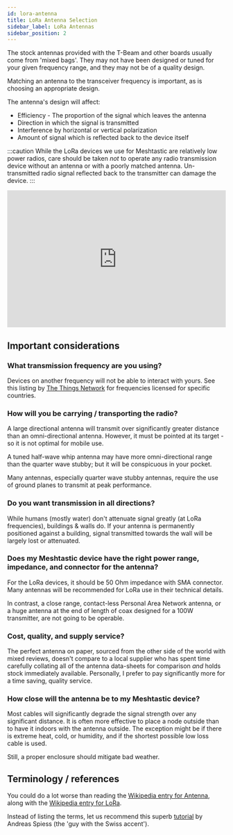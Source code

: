 ```yaml
---
id: lora-antenna
title: LoRa Antenna Selection
sidebar_label: LoRa Antennas
sidebar_position: 2
---
```


The stock antennas provided with the T-Beam and other boards usually come from 'mixed bags'. They may not have been designed or tuned for your given frequency range, and they may not be of a quality design.

Matching an antenna to the transceiver frequency is important, as is choosing an appropriate design.

The antenna's design will affect:

- Efficiency - The proportion of the signal which leaves the antenna
- Direction in which the signal is transmitted
- Interference by horizontal or vertical polarization
- Amount of signal which is reflected back to the device itself

:::caution
While the LoRa devices we use for Meshtastic are relatively low power radios, care should be taken _not_ to operate any radio transmission device without an antenna or with a poorly matched antenna. Un-transmitted radio signal reflected back to the transmitter can damage the device.
:::

<iframe width="100%" height="315" src="https://www.youtube.com/embed/V3f-Y3EfsBU" title="YouTube video player" frameborder="0" allow="accelerometer; autoplay; clipboard-write; encrypted-media; gyroscope; picture-in-picture; web-share" allowfullscreen></iframe>

## Important considerations

### What transmission frequency are you using?

Devices on another frequency will not be able to interact with yours. See this listing by [The Things Network](https://www.thethingsnetwork.org/docs/lorawan/frequencies-by-country.html) for frequencies licensed for specific countries.

### How will you be carrying / transporting the radio?

A large directional antenna will transmit over significantly greater distance than an omni-directional antenna. However, it must be pointed at its target - so it is not optimal for mobile use.

A tuned half-wave whip antenna may have more omni-directional range than the quarter wave stubby; but it will be conspicuous in your pocket.

Many antennas, especially quarter wave stubby antennas, require the use of ground planes to transmit at peak performance.

### Do you want transmission in all directions?

While humans (mostly water) don't attenuate signal greatly (at LoRa frequencies), buildings & walls do. If your antenna is permanently positioned against a building, signal transmitted towards the wall will be largely lost or attenuated.

### Does my Meshtastic device have the right power range, impedance, and connector for the antenna?

For the LoRa devices, it should be 50 Ohm impedance with SMA connector. Many antennas will be recommended for LoRa use in their technical details.

In contrast, a close range, contact-less Personal Area Network antenna, or a huge antenna at the end of length of coax designed for a 100W transmitter, are not going to be operable.

### Cost, quality, and supply service?

The perfect antenna on paper, sourced from the other side of the world with mixed reviews, doesn't compare to a local supplier who has spent time carefully collating all of the antenna data-sheets for comparison _and_ holds stock immediately available. Personally, I prefer to pay significantly more for a time saving, quality service.

### How close will the antenna be to my Meshtastic device?

Most cables will significantly degrade the signal strength over any significant distance. It is often more effective to place a node outside than to have it indoors with the antenna outside. The exception might be if there is extreme heat, cold, or humidity, and if the shortest possible low loss cable is used.

Still, a proper enclosure should mitigate bad weather.

## Terminology / references

You could do a lot worse than reading the [Wikipedia entry for Antenna](<https://en.wikipedia.org/wiki/Antenna_(radio)>), along with the [Wikipedia entry for LoRa](https://en.wikipedia.org/wiki/LoRa).

Instead of listing the terms, let us recommend this superb [tutorial](https://www.youtube.com/watch?v=J3PBL9oLPX8) by Andreas Spiess (the 'guy with the Swiss accent').
